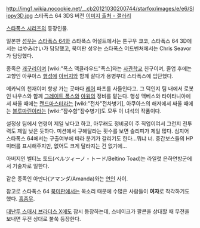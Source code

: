 {{{+1 '''スリッピー・トード / Slippy Toad''' }}}

http://img1.wikia.nocookie.net/__cb20121030200744/starfox/images/e/e6/Slippy3D.jpg
스타폭스 64 3DS 버전
[http://starfox.wikia.com/wiki/Slippy_Toad/Gallery 이미지 출처 - 갤러리]

[[스타폭스 시리즈]]의 등장인물.

일본판 [[성우]]는 [[스타폭스 64]]와 스타폭스 어설트에서는 톤구우 쿄코, 스타폭스 64 3D에서는 はやみけい가 담당했고, 북미판 성우는 스타폭스 어드벤처에서는 Chris Seavor가 담당했다.

종족은 [[개구리]]이며 [wiki:"폭스 맥클라우드"폭스]와는 [[사관학교]] 친구이며, 졸업 후에는 고향인 아쿠아스 [[행성]]에 [[아버지]]와 함께 살다가 용병부대 스타폭스에 입단했다.

메카닉의 천재이며 항상 가는 곳마다 [[레어]] 파츠를 사들인다고.
그 덕인지 팀 내에서 로봇인 나우스와 함께 [[그레이트 폭스]]와 [[아윙]]의 정비를 맡는다.
행성 맥베스와 타이타니아에서 싸울 때에는 [[랜드마스터]]라는 [wiki:"전차"전차병기], 아쿠아스의 해저에서 싸울 때에는 [[블루마린]]이라는 [wiki:"잠수함"잠수병기]도 모두 이 녀석의 작품이다.

설정상 팀에서 연령이 제일 낮다고 하고, 아무래도 정비공이 주 직업이여서 그런지 전투력도 제일 낮은 듯하다. 미션에서 구해달라는 횟수를 보면 슬리피가 제일 많다. 심지어 스타폭스 64에서는 구출여부에 따라 분기가 갈리기도 한다…뭐냐 너.
중간보스들의 HP미터를 표시해주지만, 없어도 크게 달라지는 건 없기에…

아버지인 벨티노 토드(ベルツィーノ・トード/Beltino Toad)는 라일럿 은하연방군에서 기술자로 일한다.

같은 종족인 아만다(アマンダ/Amanda)와는 [[연인]] 사이.

참고로 스타폭스 64 [[북미판]]에서는 목소리 때문에 수많은 사람들이 '''여자'''로 착각하기도 했다. [[흠좀무]].

[[대난투 스매시 브라더스 X]]에도 잠시 등장하는데, 스네이크가 팔콘을 상대할 때 무전을 보내면 무전 상대로 불쑥 등장한다.
